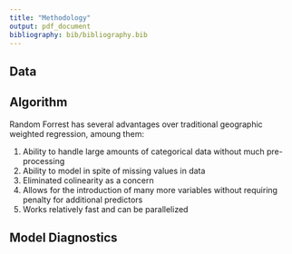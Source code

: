 ```yaml
---
title: "Methodology"
output: pdf_document
bibliography: bib/bibliography.bib
---
```


## Data


## Algorithm

Random Forrest has several advantages over traditional geographic weighted regression, amoung them:

1. Ability to handle large amounts of categorical data without much pre-processing
2. Ability to model in spite of missing values in data
3. Eliminated colinearity as a concern
4. Allows for the introduction of many more variables without requiring penalty for additional predictors
5. Works relatively fast and can be parallelized


## Model Diagnostics